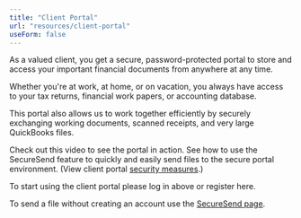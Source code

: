 ```yaml
---
title: "Client Portal"
url: "resources/client-portal"
useForm: false
---
```


As a valued client, you get a secure, password-protected portal to store and access your important financial documents from anywhere at any time.

Whether you're at work, at home, or on vacation, you always have access to your tax returns, financial work papers, or accounting database.

This portal also allows us to work together efficiently by securely exchanging working documents, scanned receipts, and very large QuickBooks files.

Check out this video to see the portal in action. See how to use the SecureSend feature to quickly and easily send files to the secure portal environment. (View client portal [security measures](securitymeasures.php).)

To start using the client portal please log in above or register here.  

To send a file without creating an account use the [SecureSend page](quick-send.php).  

